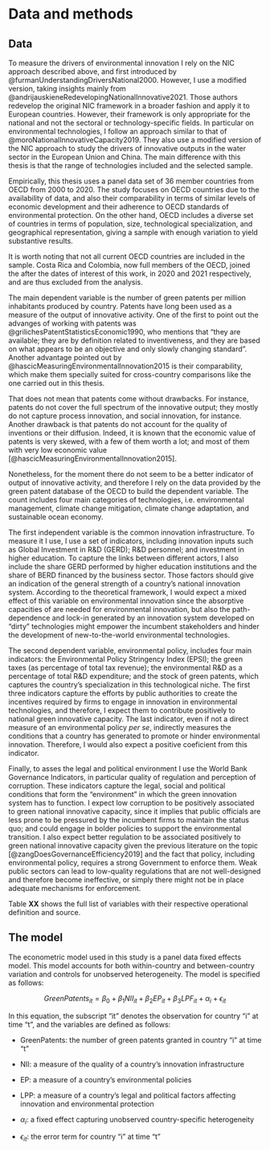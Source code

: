 # Data and methods

## Data

To measure the drivers of environmental innovation I rely on the NIC
approach described above, and first introduced by
@furmanUnderstandingDriversNational2000. However, I use a modified
version, taking insights mainly from
@andrijauskieneRedevelopingNationalInnovative2021. Those authors
redevelop the original NIC framework in a broader fashion and apply it
to European countries. However, their framework is only appropriate for
the national and not the sectoral or technology-specific fields. In
particular on environmental technologies, I follow an approach similar
to that of @moroNationalInnovativeCapacity2019. They also use a modified
version of the NIC approach to study the drivers of innovative outputs
in the water sector in the European Union and China. The main difference
with this thesis is that the range of technologies included and the
selected sample.

Empirically, this thesis uses a panel data set of 36 member countries
from OECD from 2000 to 2020. The study focuses on OECD countries due to
the availability of data, and also their comparability in terms of
similar levels of economic development and their adherence to OECD
standards of environmental protection. On the other hand, OECD includes
a diverse set of countries in terms of population, size, technological
specialization, and geographical representation, giving a sample with
enough variation to yield substantive results.

It is worth noting that not all current OECD countries are included in
the sample. Costa Rica and Colombia, now full members of the OECD,
joined the after the dates of interest of this work, in 2020 and 2021
respectively, and are thus excluded from the analysis.

The main dependent variable is the number of green patents per million
inhabitants produced by country. Patents have long been used as a
measure of the output of innovative activity. One of the first to point
out the advanges of working with patents was
@grilichesPatentStatisticsEconomic1990, who mentions that "they are
available; they are by definition related to inventiveness, and they are
based on what appears to be an objective and only slowly changing
standard". Another advantage pointed out by
@hascicMeasuringEnvironmentalInnovation2015 is their comparability,
which make them specially suited for cross-country comparisons like the
one carried out in this thesis.

That does not mean that patents come without drawbacks. For instance,
patents do not cover the full spectrum of the innovative output; they
mostly do not capture process innovation, and social innovation, for
instance. Another drawback is that patents do not account for the
quality of inventions or their diffusion. Indeed, it is known that the
economic value of patents is very skewed, with a few of them worth a
lot; and most of them with very low economic value
[@hascicMeasuringEnvironmentalInnovation2015].

Nonetheless, for the moment there do not seem to be a better indicator
of output of innovative activity, and therefore I rely on the data
provided by the green patent database of the OECD to build the dependent
variable. The count includes four main categories of technologies, i.e.
environmental management, climate change mitigation, climate change
adaptation, and sustainable ocean economy.

The first independent variable is the common innovation infrastructure.
To measure it I use, I use a set of indicators, including innovation
inputs such as Global Investment in R&D (GERD); R&D personnel; and
investment in higher education. To capture the links between different
actors, I also include the share GERD performed by higher education
institutions and the share of BERD financed by the business sector.
Those factors should give an indication of the general strength of a
country's national innovation system. According to the theoretical
framework, I would expect a mixed effect of this variable on
environmental innovation since the absorptive capacities of are needed
for environmental innovation, but also the path-dependence and lock-in
generated by an innovation system developed on "dirty" technologies
might empower the incumbent stakeholders and hinder the development of
new-to-the-world environmental technologies.

The second dependent variable, environmental policy, includes four main
indicators: the Environmental Policy Stringency Index (EPSI); the green
taxes (as percentage of total tax revenue); the environmental R&D as a
percentage of total R&D expenditure; and the stock of green patents,
which captures the country's specialization in this technological niche.
The first three indicators capture the efforts by public authorities to
create the incentives required by firms to engage in innovation in
environmental technologies, and therefore, I expect them to contribute
positively to national green innovative capacity. The last indicator,
even if not a direct measure of an environmental policy *per se*, indirectly measures the conditions that a country has generated to promote or hinder environmental innovation. Therefore, I would also expect a positive coeficient from this indicator.

Finally, to asses the legal and political environment I use the World
Bank Governance Indicators, in particular quality of regulation and
perception of corruption. These indicators capture the legal, social and
political conditions that form the "environment" in which the green
innovation system has to function. I expect low corruption to be
positively associated to green national innovative capacity, since it
implies that public officials are less prone to be pressured by the
incumbent firms to maintain the status quo; and could engage in bolder
policies to support the environmental transition. I also expect better
regulation to be associated positively to green national innovative
capacity given the previous literature on the topic
[@zangDoesGovernanceEfficiency2019] and the fact that policy, including
environmental policy, requires a strong Government to enforce them. Weak
public sectors can lead to low-quality regulations that are not
well-designed and therefore become ineffective, or simply there might
not be in place adequate mechanisms for enforcement.

Table **XX** shows the full list of variables with their respective
operational definition and source.


## The model

The econometric model used in this study is a panel data fixed effects
model. This model accounts for both within-country and between-country
variation and controls for unobserved heterogeneity. The model is
specified as follows:

$$ 
GreenPatents_{it} = \beta_0 + \beta_1 NII_{it} + 
\beta_2 EP_{it} +
\beta_3 LPF_{it} + \alpha_i + \epsilon_{it}
$$ 

In this equation, the subscript "it" denotes the observation for country
"i" at time "t", and the variables are defined as follows:

-   GreenPatents: the number of green patents granted in country "i" at
    time "t"

-   NII: a measure of the quality of a
    country's innovation infrastructure

-   EP: a measure of a country's environmental policies

-   LPP: a measure of a country's legal and
    political factors affecting innovation and environmental protection

-   $\alpha_i$: a fixed effect capturing unobserved country-specific
heterogeneity

-   $\epsilon_{it}$: the error term for country "i" at time "t"
